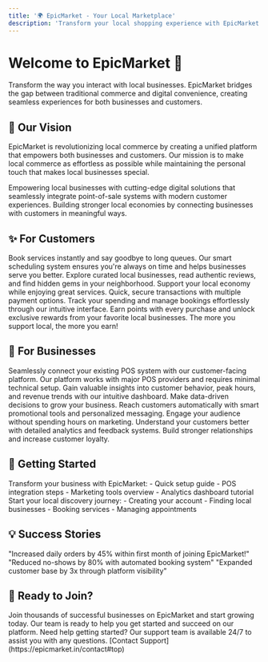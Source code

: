 ```yaml
---
title: '🌍 EpicMarket - Your Local Marketplace'
description: 'Transform your local shopping experience with EpicMarket: Where convenience meets community'
---
```


# Welcome to EpicMarket 🚀

Transform the way you interact with local businesses. EpicMarket bridges the gap between traditional commerce and digital convenience, creating seamless experiences for both businesses and customers.

## 💫 Our Vision

EpicMarket is revolutionizing local commerce by creating a unified platform that empowers both businesses and customers. Our mission is to make local commerce as effortless as possible while maintaining the personal touch that makes local businesses special.

<CardGroup cols={2}>
  <Card title="Digital Transformation" icon="wand-magic-sparkles">
    Empowering local businesses with cutting-edge digital solutions that seamlessly integrate point-of-sale systems with modern customer experiences.
  </Card>
  <Card title="Community Growth" icon="users">
    Building stronger local economies by connecting businesses with customers in meaningful ways.
  </Card>
</CardGroup>

## ✨ For Customers

<CardGroup cols={2}>
  <Card title="Skip the Wait ⚡" icon="clock">
    Book services instantly and say goodbye to long queues. Our smart scheduling system ensures you're always on time and helps businesses serve you better.
  </Card>
  <Card title="Discover Local Gems 🎯" icon="store">
    Explore curated local businesses, read authentic reviews, and find hidden gems in your neighborhood. Support your local economy while enjoying great services.
  </Card>
  <Card title="Seamless Payments 💳" icon="credit-card">
    Quick, secure transactions with multiple payment options. Track your spending and manage bookings effortlessly through our intuitive interface.
  </Card>
  <Card title="Loyalty Rewards 🎁" icon="gift">
    Earn points with every purchase and unlock exclusive rewards from your favorite local businesses. The more you support local, the more you earn!
  </Card>
</CardGroup>

## 🏪 For Businesses

<CardGroup cols={2}>
  <Card title="Smart Integration 🔄" icon="qrcode">
    Seamlessly connect your existing POS system with our customer-facing platform. Our platform works with major POS providers and requires minimal technical setup.
  </Card>
  <Card title="Business Analytics 📊" icon="chart-mixed">
    Gain valuable insights into customer behavior, peak hours, and revenue trends with our intuitive dashboard. Make data-driven decisions to grow your business.
  </Card>
  <Card title="Automated Marketing 📱" icon="bullhorn">
    Reach customers automatically with smart promotional tools and personalized messaging. Engage your audience without spending hours on marketing.
  </Card>
  <Card title="Customer Insights 🎯" icon="users">
    Understand your customers better with detailed analytics and feedback systems. Build stronger relationships and increase customer loyalty.
  </Card>
</CardGroup>

## 🚀 Getting Started

<CardGroup cols={2}>
  <Card
    title="Business Owner Guide"
    href="/business-guide"
  >
    Transform your business with EpicMarket:
    - Quick setup guide
    - POS integration steps
    - Marketing tools overview
    - Analytics dashboard tutorial
  </Card>
  <Card 
    title="Customer Guide" 
    href="/customer-guide"
  >
    Start your local discovery journey:
    - Creating your account
    - Finding local businesses
    - Booking services
    - Managing appointments
  </Card>
</CardGroup>

## 💡 Success Stories

<CardGroup cols={3}>
  <Card title="The Local Café" >
    "Increased daily orders by 45% within first month of joining EpicMarket!"
  </Card>
  <Card title="City Salon" >
    "Reduced no-shows by 80% with automated booking system"
  </Card>
  <Card title="Fresh Market" >
    "Expanded customer base by 3x through platform visibility"
  </Card>
</CardGroup>

## 🤝 Ready to Join?

<Card title="Transform Your Business Today" >
  Join thousands of successful businesses on EpicMarket and start growing today. Our team is ready to help you get started and succeed on our platform.
</Card>

<Note>
  Need help getting started? Our support team is available 24/7 to assist you with any questions.
  [Contact Support](https://epicmarket.in/contact#top)
</Note>